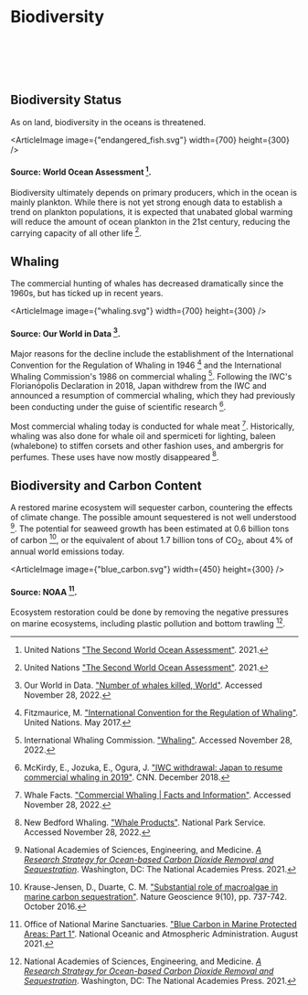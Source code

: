 



# Biodiversity

<br></br><br></br>

<MarinePreserveSolution />

## Biodiversity Status

As on land, biodiversity in the oceans is threatened.

<ArticleImage image={"endangered_fish.svg"} width={700} height={300} />
#### Source: World Ocean Assessment [^{ 3 }].

Biodiversity ultimately depends on primary producers, which in the ocean is mainly plankton. While there is not yet strong enough data to establish a trend on plankton populations, it is expected that unabated global warming will reduce the amount of ocean plankton in the 21st century, reducing the carrying capacity of all other life [^{ 3 }].

## Whaling

The commercial hunting of whales has decreased dramatically since the 1960s, but has ticked up in recent years.

<ArticleImage image={"whaling.svg"} width={700} height={300} />
#### Source: Our World in Data [^5].

Major reasons for the decline include the establishment of the International Convention for the Regulation of Whaling in 1946 [^6] and the International Whaling Commission's 1986 on commercial whaling [^7]. Following the IWC's Florianópolis Declaration in 2018, Japan withdrew from the IWC and announced a resumption of commercial whaling, which they had previously been conducting under the guise of scientific research [^8].

Most commercial whaling today is conducted for whale meat [^9]. Historically, whaling was also done for whale oil and spermiceti for lighting, baleen (whalebone) to stiffen corsets and other fashion uses, and ambergris for perfumes. These uses have now mostly disappeared [^10].

<WhaleWatching />

## Biodiversity and Carbon Content
A restored marine ecosystem will sequester carbon, countering the effects of climate change. The possible amount sequestered is not well understood [^{ 2 }]. The potential for seaweed growth has been estimated at 0.6 billion tons of carbon [^{ 1 }], or the equivalent of about 1.7 billion tons of CO<sub>2</sub>, about 4% of annual world emissions today.

<ArticleImage image={"blue_carbon.svg"} width={450} height={300} />
#### Source: NOAA [^4].

Ecosystem restoration could be done by removing the negative pressures on marine ecosystems, including plastic pollution and bottom trawling [^{ 2 }].

[^{ 1 }]: Krause-Jensen, D., Duarte, C. M. ["Substantial role of macroalgae in marine carbon sequestration"](https://www.nature.com/articles/ngeo2790). Nature Geoscience 9(10), pp. 737-742. October 2016.

[^{ 2 }]: National Academies of Sciences, Engineering, and Medicine. [*A Research Strategy for Ocean-based Carbon Dioxide Removal and Sequestration*](https://www.nap.edu/catalog/26278/a-research-strategy-for-ocean-based-carbon-dioxide-removal-and-sequestration). Washington, DC: The National Academies Press. 2021.

[^{ 3 }]: United Nations ["The Second World Ocean Assessment"](https://www.un.org/regularprocess/woa2launch). 2021.

[^4]: Office of National Marine Sanctuaries. ["Blue Carbon in Marine Protected Areas: Part 1"](https://farallones.org/climate/blue-carbon). National Oceanic and Atmospheric Administration. August 2021.

[^5]: Our World in Data. ["Number of whales killed, World"](https://ourworldindata.org/grapher/whale-catch). Accessed November 28, 2022.

[^6]: Fitzmaurice, M. ["International Convention for the Regulation of Whaling"](https://legal.un.org/avl/ha/icrw/icrw.html). United Nations. May 2017.

[^7]: International Whaling Commission. ["Whaling"](https://iwc.int/management-and-conservation/whaling). Accessed November 28, 2022.

[^8]: McKirdy, E., Jozuka, E., Ogura, J. ["IWC withdrawal: Japan to resume commercial whaling in 2019"](https://www.cnn.com/2018/12/25/asia/japan-withdrawal-international-whaling-commission-intl/index.html). CNN. December 2018.

[^9]: Whale Facts. ["Commercial Whaling | Facts and Information"](https://www.whalefacts.org/commercial-whaling/). Accessed November 28, 2022.

[^10]: New Bedford Whaling. ["Whale Products"](https://www.nps.gov/nebe/learn/historyculture/whaleproducts.htm). National Park Service. Accessed November 28, 2022.
